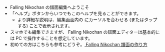 
- Falling Nikochan の譜面編集へようこそ
- 「ヘルプ」ボタンからいつでもこのヘルプを見ることができます。
  - より詳細な説明は、編集画面内の <HelpIcon /> にカーソルを合わせる (またはタップする) ことで表示されます。
- スマホでも編集できますが、 Falling Nikochan の譜面エディターは基本的には PC で操作することを想定しています。
- 初めての方はこちらも参考にどうぞ。[<YoutubeIcon /> Falling Nikochan 譜面の作り方](https://www.youtube.com/watch?v=hi9TY_78ETY)
